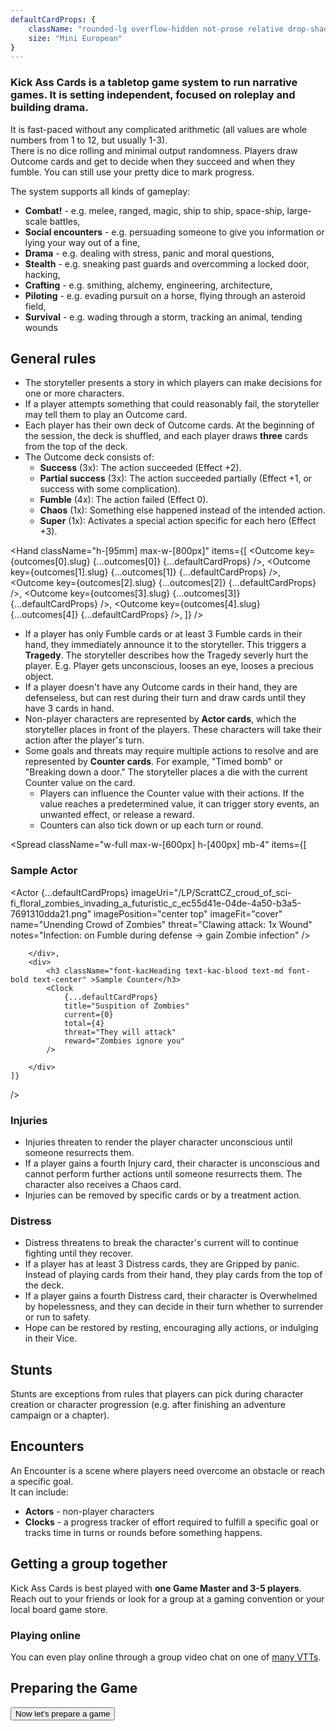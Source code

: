```yaml
---
defaultCardProps: {
    className: "rounded-lg overflow-hidden not-prose relative drop-shadow-md print:drop-shadow-none print:filter-none",
    size: "Mini European"
}
---
```



### Kick Ass Cards is a tabletop game system to run narrative games. It is setting independent, focused on roleplay and building drama.

It is fast-paced without any complicated arithmetic (all values are whole numbers from 1 to 12, but usually 1-3).  
There is no dice rolling and minimal output randomness. Players draw Outcome cards and get to decide when they succeed and when they fumble. You can still use your pretty dice to mark progress.

The system supports all kinds of gameplay:

-   **Combat!** - e.g. melee, ranged, magic, ship to ship, space-ship, large-scale battles,
-   **Social encounters** - e.g. persuading someone to give you information or lying your way out of a fine,
-   **Drama** - e.g. dealing with stress, panic and moral questions,
-   **Stealth** - e.g. sneaking past guards and overcomming a locked door, hacking,
-   **Crafting** - e.g. smithing, alchemy, engineering, architecture,
-   **Piloting** - e.g. evading pursuit on a horse, flying through an asteroid field,
-   **Survival** - e.g. wading through a storm, tracking an animal, tending wounds

## General rules

-   The storyteller presents a story in which players can make decisions for one or more characters.
-   If a player attempts something that could reasonably fail, the storyteller may tell them to play an Outcome card.
-   Each player has their own deck of Outcome cards. At the beginning of the session, the deck is shuffled, and each player draws **three** cards from the top of the deck.
-   The Outcome deck consists of:
    -   **Success** (3x): The action succeeded (Effect +2).
    -   **Partial success** (3x): The action succeeded partially (Effect +1, or success with some complication).
    -   **Fumble** (4x): The action failed (Effect 0).
    -   **Chaos** (1x): Something else happened instead of the intended action.
    -   **Super** (1x): Activates a special action specific for each hero (Effect +3).


<Hand
    className="h-[95mm] max-w-[800px]"
    items={[
        <Outcome key={outcomes[0].slug} {...outcomes[0]} {...defaultCardProps} />,
        <Outcome key={outcomes[1].slug} {...outcomes[1]} {...defaultCardProps} />,
        <Outcome key={outcomes[2].slug} {...outcomes[2]} {...defaultCardProps} />,
        <Outcome key={outcomes[3].slug} {...outcomes[3]} {...defaultCardProps} />,
        <Outcome key={outcomes[4].slug} {...outcomes[4]} {...defaultCardProps} />,
    ]}
/>


-   If a player has only Fumble cards or at least 3 Fumble cards in their hand, they immediately announce it to the storyteller. This triggers a **Tragedy**.
The storyteller describes how the Tragedy severly hurt the player. E.g. Player gets unconscious, looses an eye, looses a precious object. 
-   If a player doesn't have any Outcome cards in their hand, they are defenseless, but can rest during their turn and draw cards until they have 3 cards in hand.
-   Non-player characters are represented by **Actor cards**, which the storyteller places in front of the players. These characters will take their action after the player's turn.
-   Some goals and threats may require multiple actions to resolve and are represented by **Counter cards**. For example, "Timed bomb" or "Breaking down a door." The storyteller places a die with the current Counter value on the card.
    -   Players can influence the Counter value with their actions. If the value reaches a predetermined value, it can trigger story events, an unwanted effect, or release a reward.
    -   Counters can also tick down or up each turn or round.

<Spread
    className="w-full max-w-[600px] h-[400px] mb-4"
    items={[
        <div>
            <h3 className="font-kacHeading text-kac-blood text-md font-bold text-center" >Sample Actor</h3>
            <Actor
                {...defaultCardProps}
                imageUri="/LP/ScrattCZ_croud_of_sci-fi_floral_zombies_invading_a_futuristic_c_ec55d41e-04de-4a50-b3a5-7691310dda21.png"
                imagePosition="center top"
                imageFit="cover"
                name="Unending Crowd of Zombies"
                threat="Clawing attack: 1x Wound"
                notes="Infection: on Fumble during defense -> gain Zombie infection"
            />

        </div>,
        <div>
            <h3 className="font-kacHeading text-kac-blood text-md font-bold text-center" >Sample Counter</h3>
            <Clock
                {...defaultCardProps}
                title="Suspition of Zombies"
                current={0}
                total={4}
                threat="They will attack"
                reward="Zombies ignore you"
            />

        </div>
    ]}
/>

### Injuries

-   Injuries threaten to render the player character unconscious until someone resurrects them.
-   If a player gains a fourth Injury card, their character is unconscious and cannot perform further actions until someone resurrects them. The character also receives a Chaos card.
-   Injuries can be removed by specific cards or by a treatment action.

<List>
    <Effect {...effects[0]} {...defaultCardProps} broadcastProps={{ hideControls: true }} />
    <Effect {...effects[2]} {...defaultCardProps} broadcastProps={{ hideControls: true }} />
    <Effect {...effects[3]} {...defaultCardProps} broadcastProps={{ hideControls: true }} />
</List>

### Distress

-   Distress threatens to break the character's current will to continue fighting until they recover.
-   If a player has at least 3 Distress cards, they are Gripped by panic. Instead of playing cards from their hand, they play cards from the top of the deck.
-   If a player gains a fourth Distress card, their character is Overwhelmed by hopelessness, and they can decide in their turn whether to surrender or run to safety.
-   Hope can be restored by resting, encouraging ally actions, or indulging in their Vice.

<List>
    <Effect {...effects[1]} {...defaultCardProps} broadcastProps={{ hideControls: true }} />
    <Effect {...effects[4]} {...defaultCardProps} broadcastProps={{ hideControls: true }} />
    <Effect {...effects[5]} {...defaultCardProps} broadcastProps={{ hideControls: true }} />
</List>

## Stunts

Stunts are exceptions from rules that players can pick during character creation or character progression (e.g. after finishing an adventure campaign or a chapter).

## Encounters

An Encounter is a scene where players need overcome an obstacle or reach a specific goal.  
It can include:

-   **Actors** - non-player characters
-   **Clocks** - a progress tracker of effort required to fulfill a specific goal or tracks time in turns or rounds before something happens.

## Getting a group together

Kick Ass Cards is best played with **one Game Master and 3-5 players**. Reach out to your friends or look for a group at a gaming convention or your local board game store.

### Playing online

You can even play online through a group video chat on one of [many VTTs](https://startplaying.games/blog/posts/a-comprehensive-list-of-virtual-tabletops).

## Preparing the Game

<Button href="/preparing-the-game" className="not-prose" size="xl">Now let's prepare a game</Button>

